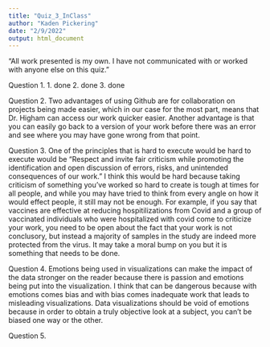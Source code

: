 ```yaml
---
title: "Quiz_3_InClass"
author: "Kaden Pickering"
date: "2/9/2022"
output: html_document
---
```


“All work presented is my own. I have not communicated with or worked with anyone else on this quiz.”

Question 1. 
1. done
2. done
3. done


Question 2. Two advantages of using Github are for collaboration on projects being made easier, which in our case for the most part, means that Dr. Higham can access our work quicker easier. Another advantage is that you can easily go back to a version of your work before there was an error and see where you may have gone wrong from that point. 

Question 3. 
One of the principles that is hard to execute would be hard to execute would be "Respect and invite fair criticism while promoting the identification and open discussion of errors, risks, and unintended consequences of our work." I think this would be hard because taking criticism of something you've worked so hard to create is tough at times for all people, and while you may have tried to think from every angle on how it would effect people, it still may not be enough. For example, if you say that vaccines are effective at reducing hospitilizations from Covid and a group of vaccinated individuals who were hospitalized with covid come to criticize your work, you need to be open about the fact that your work is not conclusory, but instead a majority of samples in the study are indeed more protected from the virus. It may take a moral bump on you but it is something that needs to be done. 

Question 4. 
Emotions being used in visualizations can make the impact of the data stronger on the reader because there is passion and emotions being put into the visualization. I think that can be dangerous because with emotions comes bias and with bias comes inadequate work that leads to misleading visualizations. Data visualizations should be void of emotions because in order to obtain a truly objective look at a subject, you can't be biased one way or the other. 

Question 5. 
